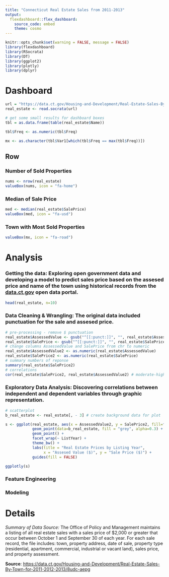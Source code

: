 ```yaml
---
title: "Connecticut Real Estate Sales from 2011-2013"
output: 
  flexdashboard::flex_dashboard:
    source_code: embed
    theme: cosmo
---
```


```r
knitr::opts_chunk$set(warning = FALSE, message = FALSE)
library(flexdashboard)
library(RSocrata)
library(DT)
library(ggplot2)
library(plotly)
library(dplyr)
```


Dashboard
========================================


```r
url = "https://data.ct.gov/Housing-and-Development/Real-Estate-Sales-By-Town-for-2011-2012-2013/8udc-aepg"
real_estate <- read.socrata(url)

# get some small results for dashboard boxes
tbl = as.data.frame(table(real_estate$Name))

tbl$Freq <- as.numeric(tbl$Freq)

mx <- as.character(tbl$Var1[which(tbl$Freq == max(tbl$Freq))])

```


Row
-----------------------------------------------------------------------

### Number of Sold Properties

```r
nums <- nrow(real_estate)
valueBox(nums, icon = "fa-home")
```


### Median of Sale Price
```r
med <- median(real_estate$SalePrice)
valueBox(med, icon = "fa-usd")
```


### Town with Most Sold Properties
```r
valueBox(mx, icon = "fa-road")

```


Analysis {.storyboard}
=========================================

### **Getting the data**: Exploring open government data and developing a model to predict **sales price** based on the assesed price and name of the town using historical records from the [data.ct.gov](data.ct.gov) open data portal.

```r

head(real_estate, n=10)
```


### **Data Cleaning & Wrangling**: The original data included punctuation for the sale and assesed price.

```r

# pre-processing - remove $ punctuation
real_estate$AssessedValue <- gsub("^[[:punct:]]", "", real_estate$AssessedValue)
real_estate$SalePrice <- gsub("^[[:punct:]]", "", real_estate$SalePrice)
# change columns AssessedValue and SalePrice from chr to numeric
real_estate$AssessedValue2 <- as.numeric(real_estate$AssessedValue)
real_estate$SalePrice2 <- as.numeric(real_estate$SalePrice)
# summary numbers of reponse
summary(real_estate$SalePrice2)
# correlations
cor(real_estate$SalePrice2, real_estate$AssessedValue2) # moderate-high value

```

### **Exploratory Data Analysis**: Discovering correlations between independent and dependent variables through graphic representation.

```r
# scatterplot 
b_real_estate <- real_estate[, - 3] # create background data for plot

s <- ggplot(real_estate, aes(x = AssessedValue2, y = SalePrice2, fill=factor(ListYear))) + 
            geom_point(data=b_real_estate, fill = "grey", alpha=0.3) +
            geom_point() +
            facet_wrap(~ ListYear) +
            theme_bw() +
            labs(title = "Real Estate Prices by Listing Year", 
                 x = "Assesed Value ($)", y = "Sale Price ($)") +
            guides(fill = FALSE)

ggplotly(s)

```


### Feature Engineering


### Modeling


Details
=========================================

*Summary of Data Source:* The Office of Policy and Management maintains a listing of all real estate sales with a sales price of $2,000 or greater that occur between October 1 and September 30 of each year. For each sale record, the file includes: town, property address, date of sale, property type (residential, apartment, commercial, industrial or vacant land), sales price, and property assessment.

**Source**: [https://data.ct.gov/Housing-and-Development/Real-Estate-Sales-By-Town-for-2011-2012-2013/8udc-aepg](https://data.ct.gov/Housing-and-Development/Real-Estate-Sales-By-Town-for-2011-2012-2013/8udc-aepg)

